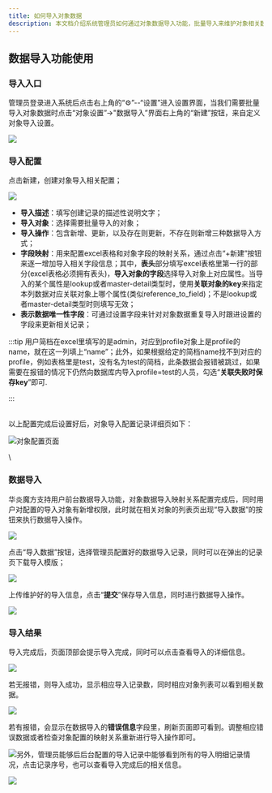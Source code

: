 ```yaml
---
title: 如何导入对象数据
description: 本文档介绍系统管理员如何通过对象数据导入功能，批量导入来维护对象相关数据。
---
```


## **数据导入功能使用**

### 导入入口

管理员登录进入系统后点击右上角的“⚙”--“设置”进入设置界面，当我们需要批量导入对象数据时点击“对象设置”->"数据导入”界面右上角的“新建”按钮，来自定义对象导入设置。

 ![](https://console.steedos.cn/api/files/images/Yxfss7K2L8AYRBv7g)

### 导入配置

点击新建，创建对象导入相关配置；

 ![](https://console.steedos.cn/api/files/images/ihzXCcEEgXwT9gay5)

* **导入描述**：填写创建记录的描述性说明文字；
* **导入对象**：选择需要批量导入的对象；
* **导入操作**：包含新增、更新，以及存在则更新，不存在则新增三种数据导入方式；
* **字段映射**：用来配置excel表格和对象字段的映射关系，通过点击“+新建”按钮来逐一增加导入相关字段信息；其中，**表头**部分填写excel表格里第一行的部分(excel表格必须拥有表头)，**导入对象的字段**选择导入对象上对应属性。当导入的某个属性是lookup或者master-detail类型时，使用**关联对象的key**来指定本列数据对应关联对象上哪个属性(类似reference_to_field)；不是lookup或者master-detail类型时则填写无效；
* **表示数据唯一性字段**：可通过设置字段来针对对象数据重复导入时跟进设置的字段来更新相关记录；


:::tip
用户简档在excel里填写的是admin，对应到profile对象上是profile的name，就在这一列填上“name”；此外，如果根据给定的简档name找不到对应的profile，例如表格里是test，没有名为test的简档，此条数据会报错被跳过，如果需要在报错的情况下仍然向数据库内导入profile=test的人员，勾选“**关联失败时保存key**”即可.

:::

\
以上配置完成后设置好后，对象导入配置记录详细页如下：

 ![对象配置页面](https://console.steedos.cn/api/files/images/wtkZTpdFJJLobCQp4)

\
### 数据导入

华炎魔方支持用户前台数据导入功能，对象数据导入映射关系配置完成后，同时用户对配置的导入对象有新增权限，此时就在相关对象的列表页出现“导入数据”的按钮来执行数据导入操作。

 ![](https://console.steedos.cn/api/files/images/w3HafnvrwgHYkjqyw)

点击“导入数据”按钮，选择管理员配置好的数据导入记录，同时可以在弹出的记录页下载导入模版；

 ![](https://console.steedos.cn/api/files/images/S3idXen7gfzeCBzx2)

上传维护好的导入信息，点击“**提交**”保存导入信息，同时进行数据导入操作。

 ![](https://console.steedos.cn/api/files/images/hFHgEs3KtPeoHZe2p)

### 导入结果

导入完成后，页面顶部会提示导入完成，同时可以点击查看导入的详细信息。

 ![](https://console.steedos.cn/api/files/images/ETmX5AatHFeL23EMu)

若无报错，则导入成功，显示相应导入记录数，同时相应对象列表可以看到相关数据。

 ![](https://console.steedos.cn/api/files/images/oB3Astb4i634mwRQ4)

若有报错，会显示在数据导入的**错误信息**字段里，刷新页面即可看到。调整相应错误数据或者检查对象配置的映射关系重新进行导入操作即可。

 ![](https://console.steedos.cn/api/files/images/tkctaQP8cnBmqYHKC)另外，管理员能够后后台配置的导入记录中能够看到所有的导入明细记录情况，点击记录序号，也可以查看导入完成后的相关信息。

 ![](https://console.steedos.cn/api/files/images/qthEZ8RzWjnvuK5sh)
